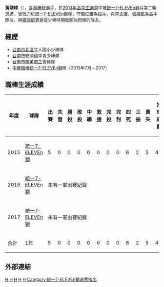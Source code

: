 {{Infobox 中華職棒選手|
name=黃靖幃|
image=|
width=150|
position=投手|
team=|
number=|
bats=左|
throws=左|
birthdate={{birth_date_and_age|1994|11|5|mf=y}}|
birthplace={{TWN}}[[台南市|台南市]]|
debutdate=4月2日|
debutyear=2015年|
debutteam=統一7-ELEVEn獅|
statyear=2017年 球季|
stat1label=勝投－敗投|
stat1value=0－0|
stat2label=三振－四死|
stat2value=2－6|
stat3label=防禦率|
stat3value=9.64|
teams=<nowiki></nowiki>
*[[統一7-ELEVEn獅|統一7-ELEVEn獅]]（2013年7月－2017）
}}
'''黃靖幃'''（{{bd|1994年|11月4日|||catIdx=H黃}}），[[臺灣|臺灣]][[棒球|棒球]]選手，於[[中華職棒歷年選秀會#職棒二十四年（2013年）|2013年高中生選秀]]中被[[統一7-ELEVEn獅|統一7-ELEVEn獅]]以第二輪選進。曾效力於[[統一7-ELEVEn獅|統一7-ELEVEn獅]]隊，守備位置為[[投手|投手]]，與[[李文傑|李文傑]]、[[張竣凱|張竣凱]]為高中隊友，與[[張竣凱|張竣凱]]更是從少棒時期就開始同隊的隊友。

==經歷==
*[[台南市|台南市]][[北區_(臺南市)|北區]]立人國小少棒隊
*[[台南市|台南市]]安順國中青少棒隊
*[[臺南市私立南英高級商工職業學校|台南市南英商工]]青棒隊
*[[中華職棒|中華職棒]][[統一7-ELEVEn獅|統一7-ELEVEn獅]]隊（2013年7月－2017）

==職棒生涯成績==
{|border=1 width="800px"
|- align="center"
!年度||球隊||出賽||先發||勝投||敗投||中繼||救援||完投||完封||四死||三振||責失||投球局數||自責分率||被上壘率
|- align=center
|2015||[[統一7-ELEVEn獅|統一7-ELEVEn獅]]||5||0||0||0||0||0||0||0||6||2||5||4.2||9.64||2.36
|- align=center
|2016||[[統一7-ELEVEn獅|統一7-ELEVEn獅]]|| colspan="14" |未有一軍出賽紀錄
|- align="center"
|2017||[[統一7-ELEVEn獅|統一7-ELEVEn獅]]|| colspan="14" |未有一軍出賽紀錄
|- style="color:black; background-color:#F75000;color:#FFFFFF" align="center"
!合計!!1年!!5||0||0||0||0||0||0||0||6||2||5||4.2||9.64||2.36
|}

==外部連結==
{{台灣棒球維基館}}
{{中華職棒球員資料|id=L0L7|name=黃靖幃}}
{{統一7-ELEVEn獅隊球員名單}}

[[Category:台灣棒球運動員|H]]
[[Category:統一7-ELEVEn獅隊球員|H]]
[[Category:南英高級商工職業學校校友|H]]
[[Category:台南市人|H]]
[[Category:黃姓|H]]
[[Category:統一7-ELEVEn獅選秀指名|Category:統一7-ELEVEn獅選秀指名]]